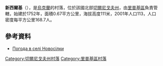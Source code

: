 {{coord|51|48|27|N|30|41|6|E|scale:100000|display=title}}

'''新西爾基'''（{{lang-uk|Новосілки}}），是[[烏克蘭|烏克蘭]]的村落，位於該國北部[[切爾尼戈夫州|切爾尼戈夫州]]，由[[里普基區|里普基區]]負責管轄，始建於1752年，面積0.67平方公里，海拔高度111米，2001年人口113，人口密度每平方公里168.7人。

==參考資料==
* [http://weather.in.ua/ua/chernigovskaja/18165 Погода в селі Новосілки] {{Wayback|url=http://weather.in.ua/ua/chernigovskaja/18165 |date=20111220100505 }}

[[Category:切爾尼戈夫州村落|Category:切爾尼戈夫州村落]]
[[Category:里普基區村落|Category:里普基區村落]]


{{Chernihiv-geo-stub}}